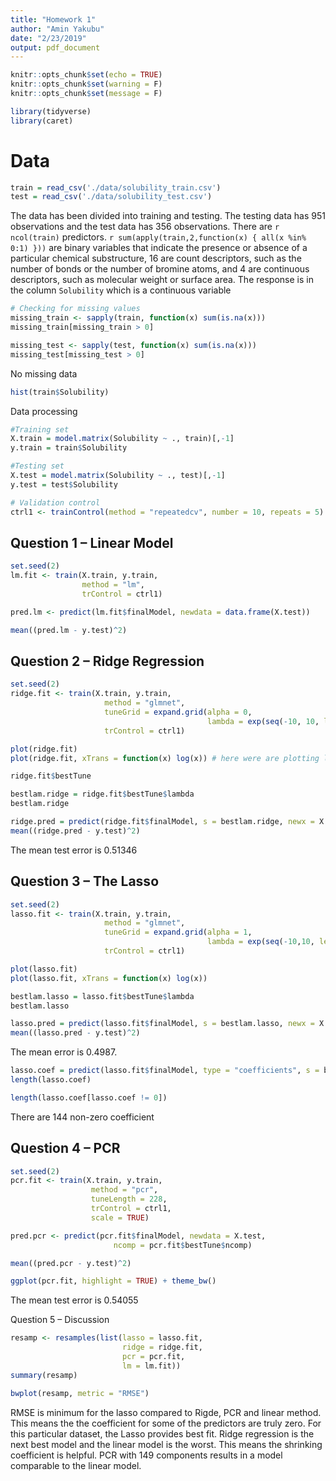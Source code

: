 ```yaml
---
title: "Homework 1"
author: "Amin Yakubu"
date: "2/23/2019"
output: pdf_document
---
```


```r
knitr::opts_chunk$set(echo = TRUE)
knitr::opts_chunk$set(warning = F)
knitr::opts_chunk$set(message = F)
```

```r
library(tidyverse)
library(caret)
```

# Data 

```r
train = read_csv('./data/solubility_train.csv')
test = read_csv('./data/solubility_test.csv')
```

The data has been divided into training and testing. The testing data has 951 observations and the test data has 356 observations. There are `r ncol(train)` predictors. `r sum(apply(train,2,function(x) { all(x %in% 0:1) }))` are binary variables that indicate the presence or absence of a particular chemical substructure, 16 are count descriptors, such as the number of bonds or the number of bromine atoms, and 4 are continuous descriptors, such as molecular weight or surface area. The response is in the column `Solubility` which is a continuous variable


```r
# Checking for missing values
missing_train <- sapply(train, function(x) sum(is.na(x)))
missing_train[missing_train > 0]

missing_test <- sapply(test, function(x) sum(is.na(x)))
missing_test[missing_test > 0]
```

No missing data 

```r
hist(train$Solubility)
```

Data processing 
```r
#Training set
X.train = model.matrix(Solubility ~ ., train)[,-1]
y.train = train$Solubility

#Testing set
X.test = model.matrix(Solubility ~ ., test)[,-1]
y.test = test$Solubility

# Validation control
ctrl1 <- trainControl(method = "repeatedcv", number = 10, repeats = 5)
```

## Question 1 -- Linear Model 

```r
set.seed(2)
lm.fit <- train(X.train, y.train,
                method = "lm",
                trControl = ctrl1)

pred.lm <- predict(lm.fit$finalModel, newdata = data.frame(X.test))

mean((pred.lm - y.test)^2)
```


## Question 2 -- Ridge Regression

```r
set.seed(2)
ridge.fit <- train(X.train, y.train,
                     method = "glmnet",
                     tuneGrid = expand.grid(alpha = 0, 
                                            lambda = exp(seq(-10, 10, length = 200))),
                     trControl = ctrl1)

plot(ridge.fit)
plot(ridge.fit, xTrans = function(x) log(x)) # here were are plotting log lambda so it looks like the previous plots

ridge.fit$bestTune

```

```r
bestlam.ridge = ridge.fit$bestTune$lambda
bestlam.ridge
```

```r
ridge.pred = predict(ridge.fit$finalModel, s = bestlam.ridge, newx = X.test)
mean((ridge.pred - y.test)^2)
```

The mean test error is 0.51346

## Question 3 -- The Lasso

```r
set.seed(2)
lasso.fit <- train(X.train, y.train,
                     method = "glmnet",
                     tuneGrid = expand.grid(alpha = 1, 
                                            lambda = exp(seq(-10,10, length = 200))),
                     trControl = ctrl1)

plot(lasso.fit)
plot(lasso.fit, xTrans = function(x) log(x)) 

```

```r
bestlam.lasso = lasso.fit$bestTune$lambda
bestlam.lasso
```

```r
lasso.pred = predict(lasso.fit$finalModel, s = bestlam.lasso, newx = X.test)
mean((lasso.pred - y.test)^2)
```

The mean error is 0.4987. 

```r
lasso.coef = predict(lasso.fit$finalModel, type = "coefficients", s = bestlam.lasso)[1:ncol(train),]
length(lasso.coef)
```

```r
length(lasso.coef[lasso.coef != 0])
```

There are 144 non-zero coefficient 

## Question 4 -- PCR 

```r
set.seed(2)
pcr.fit <- train(X.train, y.train,
                  method = "pcr",
                  tuneLength = 228,
                  trControl = ctrl1,
                  scale = TRUE)

pred.pcr <- predict(pcr.fit$finalModel, newdata = X.test, 
                       ncomp = pcr.fit$bestTune$ncomp)

mean((pred.pcr - y.test)^2)

ggplot(pcr.fit, highlight = TRUE) + theme_bw()

```

The mean test error is 0.54055

Question 5 -- Discussion 

```r
resamp <- resamples(list(lasso = lasso.fit, 
                         ridge = ridge.fit, 
                         pcr = pcr.fit,
                         lm = lm.fit))
summary(resamp)

bwplot(resamp, metric = "RMSE")
```

RMSE is minimum for the lasso compared to Rigde, PCR and linear method. This means the the coefficient for some of the predictors are truly zero. For this particular dataset, the Lasso provides best fit. Ridge regression is the next best model and the linear model is the worst. This means the shrinking coefficient is helpful. PCR with 149 components results in a model comparable to the linear model. 
